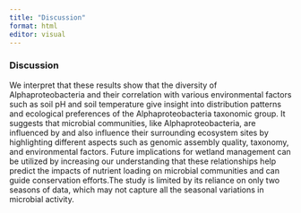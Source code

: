 ```yaml
---
title: "Discussion"
format: html
editor: visual
---
```


### **Discussion**

We interpret that these results show that the diversity of Alphaproteobacteria and their correlation with various environmental factors such as soil pH and soil temperature give insight into distribution patterns and ecological preferences of the Alphaproteobacteria taxonomic group. It suggests that microbial communities, like Alphaproteobacteria, are influenced by and also influence their surrounding ecosystem sites by highlighting different aspects such as genomic assembly quality, taxonomy, and environmental factors. Future implications for wetland management can be utilized by increasing our understanding that these relationships help predict the impacts of nutrient loading on microbial communities and can guide conservation efforts.The study is limited by its reliance on only two seasons of data, which may not capture all the seasonal variations in microbial activity.
